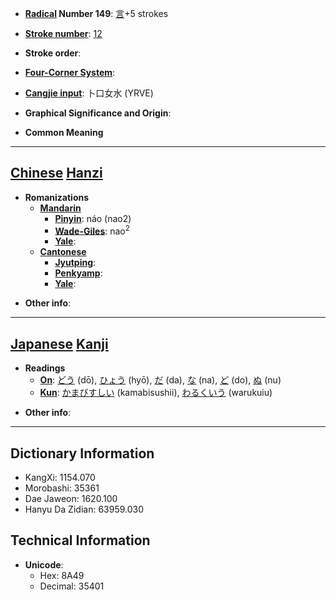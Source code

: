 * '''[[Wiktionary:Chinese radical index| Radical]] Number 149''': [[Wiktionary:Chinese radical index 言|言]]+5 strokes

* '''[[Wiktionary:Chinese total strokes index|Stroke number]]''': [[Wiktionary:Chinese total strokes index 12|12]]

* '''Stroke order''': 

* '''[[Wiktionary:Chinese four corner index|Four-Corner System]]''': 

* '''[[Wiktionary:Chinese Cangjie index|Cangjie input]]''': 卜口女水 (YRVE)

* '''Graphical Significance and Origin''': 

* '''Common Meaning'''

----

== [[Chinese]] [[Hanzi]] ==

* '''Romanizations'''
** '''[[Mandarin]]'''
*** '''[[Pinyin]]''': náo (nao2)
*** '''[[Wade-Giles]]''': nao<sup>2</sup>
*** '''[[Yale]]''': 
** '''[[Cantonese]]'''
*** '''[[Jyutping]]''':
*** '''[[Penkyamp]]''': 
*** '''[[Yale]]''': 

* '''Other info''': 

----

== [[Japanese]] [[Kanji]] ==

* '''Readings'''
** '''[[On]]''': [[どう]] (dō), [[ひょう]] (hyō), [[だ]] (da), [[な]] (na), [[ど]] (do), [[ぬ]] (nu)
** '''[[Kun]]''': [[かまびすしい]] (kamabisushii), [[わるくいう]] (warukuiu)

* '''Other info''':  

----

== Dictionary Information ==

* KangXi: 1154.070
* Morobashi: 35361
* Dae Jaweon: 1620.100
* Hanyu Da Zidian: 63959.030

== Technical Information ==

* '''Unicode''':
** Hex: 8A49
** Decimal: 35401